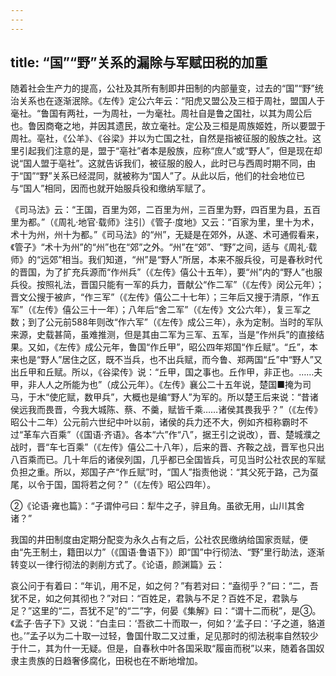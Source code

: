 ```yaml
---
---
---
```

title: “国”“野”关系的漏除与军赋田税的加重
---



随着社会生产力的提高，公社及其所有制即井田制的内部量变，过去的“国”“野”统治关系也在逐渐泯除。《左传》定公六年云：“阳虎又盟公及三桓于周社，盟国人于毫社。“鲁国有两社，一为周社，一为毫社。周社自是鲁之国社，以其为周公后也。鲁因商奄之地，并因其遗民，故立毫社。定公及三桓是周族姬姓，所以要盟于周社。亳社，《公羊》、《谷梁》并以为亡国之社，自然是指被征服的殷族之社。这里引起我们注意的是，盟于“亳社”者本是殷族，应称“庶人”或“野人”，但是现在却说“国人盟于亳社”。这就告诉我们，被征服的殷人，此时已与西周时期不同，由于“国”“野”关系已经混同，就被称为“国人”了。从此以后，他们的社会地位已与“国人”相同，因而也就开始服兵役和缴纳军赋了。

《司马法》云：“王国，百里为郊，二百里为州，三百里为野，四百里为县，五百里为都。”（《周礼·地官·载师》注引）《管子·度地》又云：“百家为里，里十为术，术十为州，州十为都。”《司马法》的“州”，无疑是在郊外，从遂、术可通假看来，《管子》“术十为州”的“州”也在“郊”之外。“州”在“郊”、“野”之间，适与《周礼·载师》的“远郊”相当。我们知道，“州”是“野人”所居，本来不服兵役，可是春秋时代的晋国，为了扩充兵源而“作州兵”（《左传》僖公十五年），要“州”内的“野人”也服兵役。按照礼法，晋国只能有一军的兵力，晋献公“作二军”（《左传》闵公元年）；晋文公搜于被庐，“作三军”（《左传》僖公二十七年）；三年后又搜于清原，“作五军”（《左传》僖公三十一年）；八年后“舍二军”（《左传》文公六年），复三军之数；到了公元前588年则改“作六军”（《左传》成公三年），永为定制。当时的军队来源，史载甚简，虽难推测，但是其由二军为三军、五军，当是“作州兵”的直接结果。又如，《左传》成公元年，鲁国“作丘甲”，昭公四年郑国“作丘赋”。“丘”，本来也是“野人”居住之区，既不当兵，也不出兵赋，而今鲁、郑两国“丘”中“野人”又出丘甲和丘赋。所以，《谷梁传》说：“丘甲，国之事也。丘作甲，非正也。……夫甲，非人人之所能为也”（成公元年）。《左传》襄公二十五年说，楚国■掩为司马，于木“使庀赋，数甲兵”，大概也是编“野人”为军的。所以楚王后来说：“昔诸侯远我而畏晋，今我大城陈、蔡、不羹，赋皆千乘……诸侯其畏我乎？”（《左传》昭公十二年）公元前六世纪中叶以前，诸侯的兵力还不大，例如齐桓称霸时不过“革车六百乘”（《国语·齐语》。各本“六”作“八”，据王引之说改），晋、楚城濮之战时，晋“车七百乘”（《左传》僖公二十八年），后来的晋、齐鞍之战，晋军也只出八百乘而已。几十年后的诸侯列国，几乎都已全国皆兵，可见当时公社农民的军赋负担之重。所以，郑国子产“作丘赋”时，“国人”指责他说：“其父死于路，己为虿尾，以令于国，国将若之何？”（《左传》昭公四年）。

②《论语·雍也篇》：“子谓仲弓曰：犁牛之子，骍且角。虽欲无用，山川其舍诸？”

我国的井田制度由定期分配变为永久占有之后，公社农民缴纳给国家贡赋，便由“先王制土，籍田以力”（《国语·鲁语下》）即“国”中行彻法、“野”里行助法，逐渐转变以一律行彻法的剥削方式了。《论语，颜渊篇》云：

哀公问于有着曰：“年讥，用不足，如之何？”有若对曰：“盍彻乎？”曰：“二，吾犹不足，如之何其彻也？”对曰：“百姓足，君孰与不足？百姓不足，君孰与足？”这里的“二，吾犹不足”的“二”字，何晏《集解》曰：“谓十二而税”，是③。《孟子·告子下》又说：“白圭曰：‘吾欲二十而取一，何如？’孟子曰：‘子之道，貉道也。’”孟子以为二十取一过轻，鲁国什取二又过重，足见那时的彻法税率自然较少于什二，其为什一无疑。但是，自春秋中叶各国采取“履亩而税”以来，随着各国奴隶主贵族的日趋奢侈腐化，田税也在不断地增加。